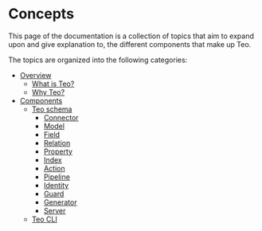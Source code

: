 # Concepts

This page of the documentation is a collection of topics that aim to expand
upon and give explanation to, the different components that make up Teo.

The topics are organized into the following categories:

- [Overview](/concepts/overview)
  - [What is Teo?](/concepts/overview/what-is-teo)
  - [Why Teo?](/concepts/overview/why-teo)
- [Components](/concepts/components)
  - [Teo schema](/concepts/components/teo-schema)
    - [Connector](/concepts/components/teo-schema/connector)
    - [Model](/concepts/components/teo-schema/model)
    - [Field](/concepts/components/teo-schema/field)
    - [Relation](/concepts/components/teo-schema/relation)
    - [Property](/concepts/components/teo-schema/property)
    - [Index](/concepts/components/teo-schema/index-concept)
    - [Action](/concepts/components/teo-schema/action)
    - [Pipeline](/concepts/components/teo-schema/pipeline)
    - [Identity](/concepts/components/teo-schema/identity)
    - [Guard](/concepts/components/teo-schema/guard)
    - [Generator](/concepts/components/teo-schema/generator)
    - [Server](/concepts/components/teo-schema/server)
  - [Teo CLI](/concepts/components/teo-cli)
